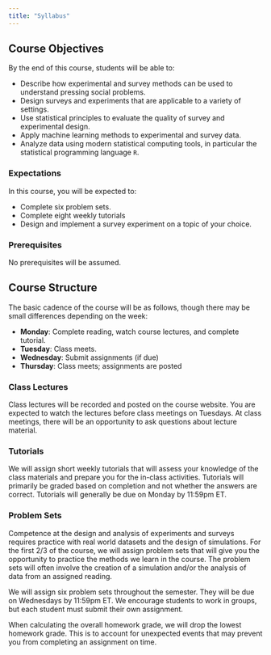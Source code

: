 ```yaml
---
title: "Syllabus"
---
```


## Course Objectives

By the end of this course, students will be able to: 

- Describe how experimental and survey methods can be used to understand pressing social problems. 
- Design surveys and experiments that are applicable to a variety of settings. 
- Use statistical principles to evaluate the quality of survey and experimental design.
- Apply machine learning methods to experimental and survey data. 
- Analyze data using modern statistical computing tools, in particular the statistical programming language `R`. 

### Expectations 
In this course, you will be expected to: 

- Complete six problem sets. 
- Complete eight weekly tutorials
- Design and implement a survey experiment on a topic of your choice.

### Prerequisites

No prerequisites will be assumed. 

## Course Structure

The basic cadence of the course will be as follows, though there may be small differences depending on the week:

- **Monday**: Complete reading, watch course lectures, and complete tutorial.
- **Tuesday**: Class meets. 
- **Wednesday**: Submit assignments (if due)
- **Thursday**: Class meets; assignments are posted

### Class Lectures
Class lectures will be recorded and posted on the course website. You are expected to watch the lectures before class meetings on Tuesdays. At class meetings, there will be an opportunity to ask questions about lecture material. 

### Tutorials 
We will assign short weekly tutorials that will assess your knowledge of the class materials and prepare you for the in-class activities. Tutorials will primarily be graded based on completion and not whether the answers are correct. Tutorials will generally be due on Monday by 11:59pm ET. 

### Problem Sets
Competence at the design and analysis of experiments and surveys requires practice with real world datasets and the design of simulations. For the first 2/3 of the course, we will assign problem sets that will give you the opportunity to practice the methods we learn in the course. The problem sets will often involve the creation of a simulation and/or the analysis of data from an assigned reading.    

We will assign six problem sets throughout the semester. They will be due on Wednesdays by 11:59pm ET. We encourage students to work in groups, but each student must submit their own assignment. 

::: {.callout-note title="Grace Policy"}
When calculating the overall homework grade, we will drop the lowest homework grade. This is to account for unexpected events that may prevent you from completing an assignment on time.
::: 


